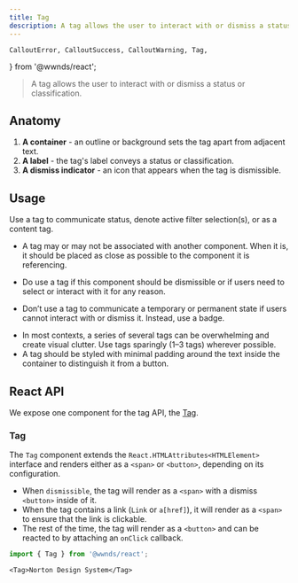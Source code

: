```yaml
---
title: Tag
description: A tag allows the user to interact with or dismiss a status or classification.
---
```


	CalloutError, CalloutSuccess, CalloutWarning, Tag,
} from '@wwnds/react';

> A tag allows the user to interact with or dismiss a status or classification.

## Anatomy

1. **A container** - an outline or background sets the tag apart from adjacent text.
1. **A label** - the tag's label conveys a status or classification.
1. **A dismiss indicator** - an icon that appears when the tag is dismissible.

## Usage

Use a tag to communicate status, denote active filter selection(s), or as a content tag.

- A tag may or may not be associated with another component.
When it is, it should be placed as close as possible to the component it is referencing.

<CalloutSuccess title="Dos">

- Do use a tag if this component should be dismissible or if users need to select or interact with it for any reason.

</CalloutSuccess>

<CalloutError title="Don'ts">

- Don’t use a tag to communicate a temporary or permanent state if users cannot interact with or dismiss it.
Instead, use a badge.

</CalloutError>

<CalloutWarning title="Caution">

- In most contexts, a series of several tags can be overwhelming and create visual clutter.
Use tags sparingly (1–3 tags) wherever possible.
- A tag should be styled with minimal padding around the text inside the container to distinguish it from a button.

</CalloutWarning>

## React API

We expose one component for the tag API, the [Tag](https://github.com/wwnorton/design-system/tree/main/packages/react/src/components/Tag).

### Tag

The `Tag` component extends the `React.HTMLAttributes<HTMLElement>` interface and renders either as a `<span>` or `<button>`, depending on its configuration.

- When `dismissible`, the tag will render as a `<span>` with a dismiss `<button>` inside of it.
- When the tag contains a link (`Link` or `a[href]`), it will render as a `<span>` to ensure that the link is clickable.
- The rest of the time, the tag will render as a `<button>` and can be reacted to by attaching an `onClick` callback.

```js
import { Tag } from '@wwnds/react';
```

```tsx live
<Tag>Norton Design System</Tag>
```

<PropsTable from={Tag} />
